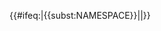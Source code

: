 <!--{{Copy to gaming wiki}} begin-->{{#ifeq:{{NAMESPACE}}|{{<includeonly>subst:</includeonly>NAMESPACE}}|<includeonly>[[Category:Pages with incorrectly substituted templates|{{PAGENAME}}]]</includeonly>|}}{{Ambox
| name  = Copy to wikia
| image = [[File:Edit-copy purple.svg|40px|alt=|link=]]
| type  = move
| sect  = {{{1|}}}
| issue = '''的內容更適合[[m:Help:Transwiki|移動]]到相關的主題維基。'''
| fix   = 維基百科的條目不應讀起來像一篇[[維基百科:維基百科不是什麼#維基百科不是辭典|說明書或指南]]導致不適當的資訊比重，請將不適合維基百科的資訊刪除並移動至主題維基，例如[[Fandom (网站)|Fandom]]。
| cat   = 移動到主題維基
| date  = {{{date|}}}
| time  = {{{time|}}}
}}<noinclude>{{Documentation|content=

本模板會自動為被標籤的條目加上[[:分類:移動到主題維基]]。

[[Category:維基百科維護模板|{{PAGENAME}}]]
[[Category:Wikia模板]]

}}</noinclude>